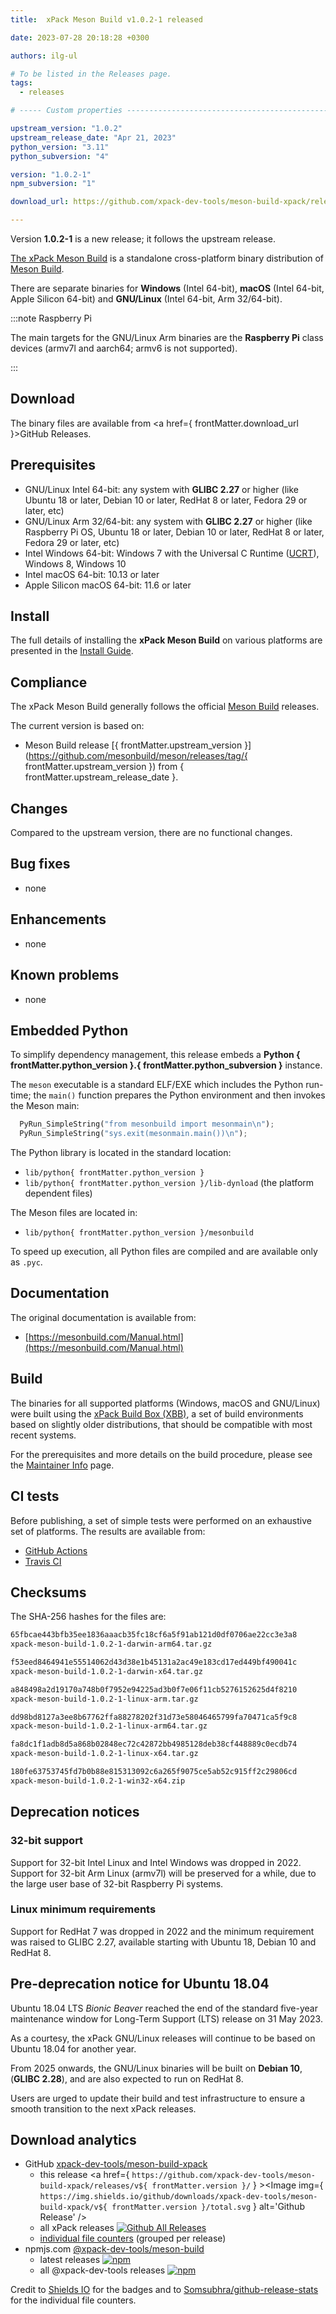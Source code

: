```yaml
---
title:  xPack Meson Build v1.0.2-1 released

date: 2023-07-28 20:18:28 +0300

authors: ilg-ul

# To be listed in the Releases page.
tags:
  - releases

# ----- Custom properties -----------------------------------------------------

upstream_version: "1.0.2"
upstream_release_date: "Apr 21, 2023"
python_version: "3.11"
python_subversion: "4"

version: "1.0.2-1"
npm_subversion: "1"

download_url: https://github.com/xpack-dev-tools/meson-build-xpack/releases/tag/v1.0.2-1/

---
```


Version **1.0.2-1** is a new release; it follows the upstream release.

<!-- truncate -->


[The xPack Meson Build](https://xpack.github.io/meson-build/)
is a standalone cross-platform binary distribution of
[Meson Build](https://mesonbuild.org).

There are separate binaries for **Windows** (Intel 64-bit),
**macOS** (Intel 64-bit, Apple Silicon 64-bit)
and **GNU/Linux** (Intel 64-bit, Arm 32/64-bit).

:::note Raspberry Pi

The main targets for the GNU/Linux Arm
binaries are the **Raspberry Pi** class devices (armv7l and aarch64;
armv6 is not supported).

:::

## Download

The binary files are available from <a href={ frontMatter.download_url }>GitHub Releases</a>.

## Prerequisites

- GNU/Linux Intel 64-bit: any system with **GLIBC 2.27** or higher
  (like Ubuntu 18 or later, Debian 10 or later, RedHat 8 or later,
  Fedora 29 or later, etc)
- GNU/Linux Arm 32/64-bit: any system with **GLIBC 2.27** or higher
  (like Raspberry Pi OS, Ubuntu 18 or later, Debian 10 or later, RedHat 8 or later,
  Fedora 29 or later, etc)
- Intel Windows 64-bit: Windows 7 with the Universal C Runtime
  ([UCRT](https://support.microsoft.com/en-us/topic/update-for-universal-c-runtime-in-windows-c0514201-7fe6-95a3-b0a5-287930f3560c)),
  Windows 8, Windows 10
- Intel macOS 64-bit: 10.13 or later
- Apple Silicon macOS 64-bit: 11.6 or later

## Install

The full details of installing the **xPack Meson Build** on various platforms
are presented in the [Install Guide](/docs/install/).

## Compliance

The xPack Meson Build generally follows the official
[Meson Build](https://mesonbuild.org) releases.

The current version is based on:

- Meson Build release
[{ frontMatter.upstream_version }](https://github.com/mesonbuild/meson/releases/tag/{ frontMatter.upstream_version }) from { frontMatter.upstream_release_date }.

## Changes

Compared to the upstream version, there are no functional changes.

## Bug fixes

- none

## Enhancements

- none

## Known problems

- none

## Embedded Python

To simplify dependency management, this release embeds a **Python
{ frontMatter.python_version }.{ frontMatter.python_subversion }** instance.

The `meson` executable is a standard ELF/EXE which includes the Python
run-time; the `main()` function prepares the Python environment and then
invokes the Meson main:

```python
  PyRun_SimpleString("from mesonbuild import mesonmain\n");
  PyRun_SimpleString("sys.exit(mesonmain.main())\n");
```

The Python library is located in the standard location:

- `lib/python{ frontMatter.python_version }`
- `lib/python{ frontMatter.python_version }/lib-dynload` (the platform dependent files)

The Meson files are located in:

- `lib/python{ frontMatter.python_version }/mesonbuild`

To speed up execution, all Python files are compiled and are
available only as `.pyc`.

## Documentation

The original documentation is available from:

- [https://mesonbuild.com/Manual.html](https://mesonbuild.com/Manual.html)

## Build

The binaries for all supported platforms
(Windows, macOS and GNU/Linux) were built using the
[xPack Build Box (XBB)](https://xpack.github.io/xbb/), a set
of build environments based on slightly older distributions, that should be
compatible with most recent systems.

For the prerequisites and more details on the build procedure, please see the
[Maintainer Info](/docs/maintainer-info/) page.

## CI tests

Before publishing, a set of simple tests were performed on an exhaustive
set of platforms. The results are available from:

- [GitHub Actions](https://github.com/xpack-dev-tools/meson-build-xpack/actions/)
- [Travis CI](https://app.travis-ci.com/github/xpack-dev-tools/meson-build-xpack/builds/)

## Checksums

The SHA-256 hashes for the files are:

```txt
65fbcae443bfb35ee1836aaacb35fc18cf6a5f91ab121d0df0706ae22cc3e3a8
xpack-meson-build-1.0.2-1-darwin-arm64.tar.gz

f53eed8464941e55514062d43d38e1b45131a2ac49e183cd17ed449bf490041c
xpack-meson-build-1.0.2-1-darwin-x64.tar.gz

a848498a2d19170a748b0f7952e94225ad3b0f7e06f11cb5276152625d4f8210
xpack-meson-build-1.0.2-1-linux-arm.tar.gz

dd98bd8127a3ee8b67762ffa88278202f31d73e58046465799fa70471ca5f9c8
xpack-meson-build-1.0.2-1-linux-arm64.tar.gz

fa8dc1f1adb8d5a868b02848ec72c42872bb4985128deb38cf448889c0ecdb74
xpack-meson-build-1.0.2-1-linux-x64.tar.gz

180fe63753745fd7b0b88e815313092c6a265f9075ce5ab52c915ff2c29806cd
xpack-meson-build-1.0.2-1-win32-x64.zip

```

## Deprecation notices

### 32-bit support

Support for 32-bit Intel Linux and Intel Windows was
dropped in 2022. Support for 32-bit Arm Linux (armv7l) will be preserved
for a while, due to the large user base of 32-bit Raspberry Pi systems.

### Linux minimum requirements

Support for RedHat 7 was dropped in 2022 and the
minimum requirement was raised to GLIBC 2.27, available starting
with Ubuntu 18, Debian 10 and RedHat 8.

## Pre-deprecation notice for Ubuntu 18.04

Ubuntu 18.04 LTS _Bionic Beaver_ reached the end of the standard five-year
maintenance window for Long-Term Support (LTS) release on 31 May 2023.

As a courtesy, the xPack GNU/Linux releases will continue to be based on
Ubuntu 18.04 for another year.

From 2025 onwards, the GNU/Linux binaries will be built on **Debian 10**,
(**GLIBC 2.28**), and are also expected to run on RedHat 8.

Users are urged to update their build and test infrastructure to
ensure a smooth transition to the next xPack releases.

## Download analytics

- GitHub [xpack-dev-tools/meson-build-xpack](https://github.com/xpack-dev-tools/meson-build-xpack/)
  - this release <a href={ `https://github.com/xpack-dev-tools/meson-build-xpack/releases/v${ frontMatter.version }/` } ><Image img={ `https://img.shields.io/github/downloads/xpack-dev-tools/meson-build-xpack/v${ frontMatter.version }/total.svg` } alt='Github Release' /></a>
  - all xPack releases [![Github All Releases](https://img.shields.io/github/downloads/xpack-dev-tools/meson-build-xpack/total.svg)](https://github.com/xpack-dev-tools/meson-build-xpack/releases/)
  - [individual file counters](https://somsubhra.github.io/github-release-stats/?username=xpack-dev-tools&repository=meson-build-xpack) (grouped per release)
- npmjs.com [@xpack-dev-tools/meson-build](https://www.npmjs.com/package/@xpack-dev-tools/meson-build)
  - latest releases [![npm](https://img.shields.io/npm/dw/@xpack-dev-tools/meson-build.svg)](https://www.npmjs.com/package/@xpack-dev-tools/meson-build/)
  - all @xpack-dev-tools releases [![npm](https://img.shields.io/npm/dt/@xpack-dev-tools/meson-build.svg)](https://www.npmjs.com/package/@xpack-dev-tools/meson-build/)

Credit to [Shields IO](https://shields.io) for the badges and to
[Somsubhra/github-release-stats](https://github.com/Somsubhra/github-release-stats)
for the individual file counters.
